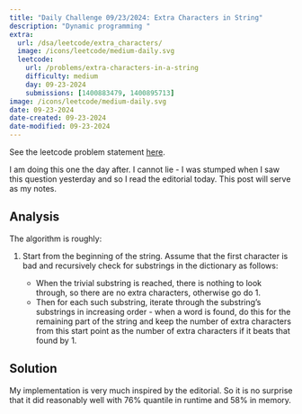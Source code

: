 ```yaml
---
title: "Daily Challenge 09/23/2024: Extra Characters in String"
description: "Dynamic programming "
extra:
  url: /dsa/leetcode/extra_characters/
  image: /icons/leetcode/medium-daily.svg
  leetcode:
    url: /problems/extra-characters-in-a-string
    difficulty: medium
    day: 09-23-2024
    submissions: [1400883479, 1400895713]
image: /icons/leetcode/medium-daily.svg
date: 09-23-2024
date-created: 09-23-2024
date-modified: 09-23-2024
---
```


See the leetcode problem statement [here](https://leetcode.com/problems/extra-characters-in-a-string/submissions/1400883479).

I am doing this one the day after. I cannot lie - I was stumped when I saw this
question yesterday and so I read the editorial today. This post will serve as 
my notes.


## Analysis

The algorithm is roughly:

1. Start from the beginning of the string. Assume that the first character is
   bad and recursively check for substrings in the dictionary as follows: 

   - When the trivial substring is reached, there is nothing to look through,
     so there are no extra characters, otherwise go do 1.
   - Then for each such substring, iterate through the substring's substrings 
     in increasing order - when a word is found, do this for the remaining part 
     of the string and keep the number of extra characters from this start 
     point as the number of extra characters if it beats that found by 1.


<!-- This can be done because it is easy to check very small cases, for instance if -->
<!-- the dictionary only has words of lengths two: -->
<!---->
<!-- - If the question is the empty string, then there are no extra characters. -->
<!-- - If the question is a single character, then there is either $1$ or $0$ extra -->
<!--   characters. -->
<!-- - If the question is two characters, then only words of length two will fit in. -->
<!-- - If the question is three characters, we can check the  -->



## Solution

My implementation is very much inspired by the editorial. So it is no surprise
that it did reasonably well with $76\%$ quantile in runtime and $58\%$ in 
memory.

```.python
```
